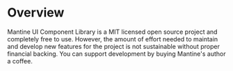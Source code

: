 # Overview

Mantine UI Component Library is a MIT licensed open source project and completely free to use. However, the amount of effort needed to maintain and develop new features for the project is not sustainable without proper financial backing. You can support development by buying Mantine's author a coffee.